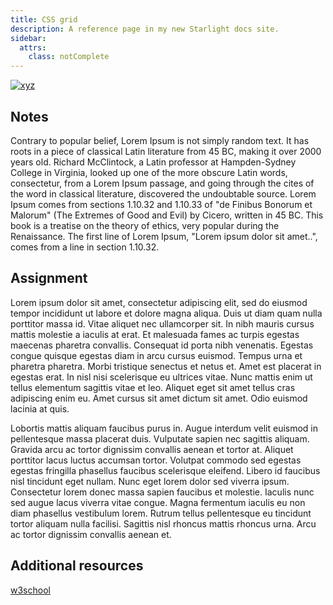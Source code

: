 ```yaml
---
title: CSS grid
description: A reference page in my new Starlight docs site.
sidebar:
  attrs:
    class: notComplete
---
```


[![xyz](../../../assets/harryimg.jpeg)](https://youtu.be/BsDoLVMnmZs?si=HnNVBpm-EzkVLH_y)

## Notes
Contrary to popular belief, Lorem Ipsum is not simply random text. It has roots in a piece of classical Latin literature from 45 BC, making it over 2000 years old. Richard McClintock, a Latin professor at Hampden-Sydney College in Virginia, looked up one of the more obscure Latin words, consectetur, from a Lorem Ipsum passage, and going through the cites of the word in classical literature, discovered the undoubtable source. Lorem Ipsum comes from sections 1.10.32 and 1.10.33 of "de Finibus Bonorum et Malorum" (The Extremes of Good and Evil) by Cicero, written in 45 BC. This book is a treatise on the theory of ethics, very popular during the Renaissance. The first line of Lorem Ipsum, "Lorem ipsum dolor sit amet..", comes from a line in section 1.10.32.

## Assignment
Lorem ipsum dolor sit amet, consectetur adipiscing elit, sed do eiusmod tempor incididunt ut labore et dolore magna aliqua. Duis ut diam quam nulla porttitor massa id. Vitae aliquet nec ullamcorper sit. In nibh mauris cursus mattis molestie a iaculis at erat. Et malesuada fames ac turpis egestas maecenas pharetra convallis. Consequat id porta nibh venenatis. Egestas congue quisque egestas diam in arcu cursus euismod. Tempus urna et pharetra pharetra. Morbi tristique senectus et netus et. Amet est placerat in egestas erat. In nisl nisi scelerisque eu ultrices vitae. Nunc mattis enim ut tellus elementum sagittis vitae et leo. Aliquet eget sit amet tellus cras adipiscing enim eu. Amet cursus sit amet dictum sit amet. Odio euismod lacinia at quis.

Lobortis mattis aliquam faucibus purus in. Augue interdum velit euismod in pellentesque massa placerat duis. Vulputate sapien nec sagittis aliquam. Gravida arcu ac tortor dignissim convallis aenean et tortor at. Aliquet porttitor lacus luctus accumsan tortor. Volutpat commodo sed egestas egestas fringilla phasellus faucibus scelerisque eleifend. Libero id faucibus nisl tincidunt eget nullam. Nunc eget lorem dolor sed viverra ipsum. Consectetur lorem donec massa sapien faucibus et molestie. Iaculis nunc sed augue lacus viverra vitae congue. Magna fermentum iaculis eu non diam phasellus vestibulum lorem. Rutrum tellus pellentesque eu tincidunt tortor aliquam nulla facilisi. Sagittis nisl rhoncus mattis rhoncus urna. Arcu ac tortor dignissim convallis aenean et.

## Additional resources
[w3school](https://www.w3schools.com/html/html_intro.asp)
